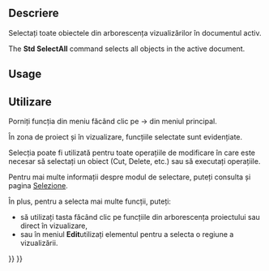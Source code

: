 <languages/>

{{Docnav
|[[Std_BoxElementSelection|BoxElementSelection]]
|[[Std_Delete|Delete]]
|[[Std_Edit_Menu|Std Edit Menu]]
|IconL=Std_BoxElementSelection.svg
|IconR=Std_Delete.svg
|IconC=Freecad.svg
}}

<div class="mw-translate-fuzzy">
{{GuiCommand|Name=Std SelectAll|MenuLocation=[[Std Edit Menu|Edit]] → Select All|Workbenches=All|Shortcut=...|SeeAlso=...}}
</div>

<span id="Description"></span>
<div class="mw-translate-fuzzy">
==Descriere==
Selectați toate obiectele din arborescența vizualizărilor în documentul activ.
</div>

The '''Std SelectAll''' command selects all objects in the active document.

==Usage==

<div class="mw-translate-fuzzy">
==Utilizare==
Porniți funcția din meniu făcând clic pe  {{KEY| Edit}}  →  {{KEY|[[Image:Std_SelectAll.png|32px]] Select all}}  din meniul principal.


În zona de proiect și în vizualizare, funcțiile selectate sunt evidențiate.

Selecția poate fi utilizată pentru toate operațiile de modificare în care este necesar să selectați un obiect (Cut, Delete, etc.) sau să executați operațiile.

Pentru mai multe informații despre modul de selectare, puteți consulta și pagina [[Draft_Select/it|Selezione]].

În plus, pentru a selecta mai multe funcții, puteți:
* să utilizați tasta {{KEY|CTRL}} făcând clic pe funcțiile din arborescența proiectului sau direct în vizualizare,
* sau în meniul ''' Edit '''utilizați elementul {{KEY|[[File:Std_BoxSelection.png|16px]] [[Std_BoxSelection/it|Box di selezione]]}} pentru a selecta o regiune a vizualizării.
</div>


{{Docnav
|[[Std_BoxElementSelection|BoxElementSelection]]
|[[Std_Delete|Delete]]
|[[Std_Edit_Menu|Std Edit Menu]]
|IconL=Std_BoxElementSelection.svg
|IconR=Std_Delete.svg
|IconC=Freecad.svg
}}

{{Std_Base_navi{{#translation:}}}}
{{Userdocnavi{{#translation:}}}}